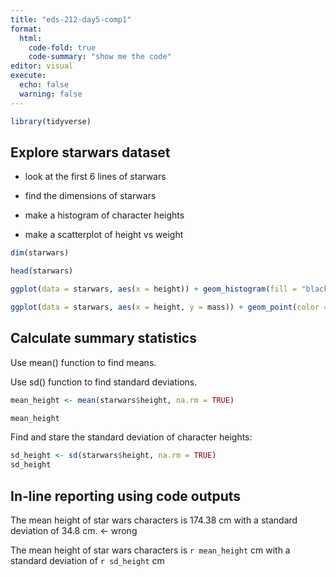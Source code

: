 ```yaml
---
title: "eds-212-day5-comp1"
format: 
  html:
    code-fold: true
    code-summary: "show me the code"
editor: visual
execute:
  echo: false
  warning: false
---
```


```r
library(tidyverse)
```

## Explore starwars dataset

-   look at the first 6 lines of starwars

-   find the dimensions of starwars

-   make a histogram of character heights

-   make a scatterplot of height vs weight

```r

dim(starwars)

head(starwars)
```

```r
ggplot(data = starwars, aes(x = height)) + geom_histogram(fill = "black", color = "yellow") + theme_minimal()
```

```r
ggplot(data = starwars, aes(x = height, y = mass)) + geom_point(color = "black") + theme_minimal()
```

## Calculate summary statistics

Use mean() function to find means.

Use sd() function to find standard deviations.

```r
mean_height <- mean(starwars$height, na.rm = TRUE)

mean_height
```

Find and stare the standard deviation of character heights:

```r
sd_height <- sd(starwars$height, na.rm = TRUE)
sd_height
```

## In-line reporting using code outputs

The mean height of star wars characters is 174.38 cm with a standard deviation of 34.8 cm. \<- wrong

The mean height of star wars characters is `r mean_height` cm with a standard deviation of `r sd_height` cm
